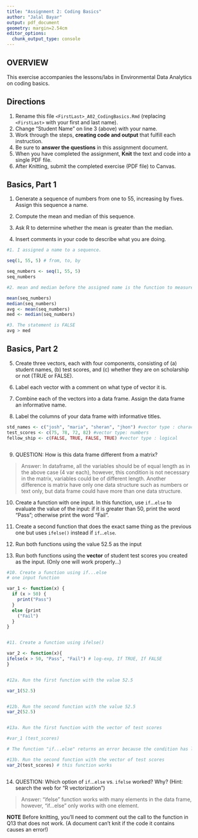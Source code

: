 ```yaml
---
title: "Assignment 2: Coding Basics"
author: "Jalal Bayar"
output: pdf_document
geometry: margin=2.54cm
editor_options: 
  chunk_output_type: console
---
```


## OVERVIEW

This exercise accompanies the lessons/labs in Environmental Data Analytics on coding basics.

## Directions

1.  Rename this file `<FirstLast>_A02_CodingBasics.Rmd` (replacing `<FirstLast>` with your first and last name).
2.  Change "Student Name" on line 3 (above) with your name.
3.  Work through the steps, **creating code and output** that fulfill each instruction.
4.  Be sure to **answer the questions** in this assignment document.
5.  When you have completed the assignment, **Knit** the text and code into a single PDF file.
6.  After Knitting, submit the completed exercise (PDF file) to Canvas.

## Basics, Part 1

1.  Generate a sequence of numbers from one to 55, increasing by fives. Assign this sequence a name.

2.  Compute the mean and median of this sequence.

3.  Ask R to determine whether the mean is greater than the median.

4.  Insert comments in your code to describe what you are doing.

```r
#1. I assigned a name to a sequence.

seq(1, 55, 5) # from, to, by

seq_numbers <- seq(1, 55, 5)
seq_numbers

#2. mean and median before the assigned name is the function to measure avg and med.

mean(seq_numbers)
median(seq_numbers)
avg <- mean(seq_numbers)
med <- median(seq_numbers)

#3. The statement is FALSE
avg > med


```

## Basics, Part 2

5.  Create three vectors, each with four components, consisting of (a) student names, (b) test scores, and (c) whether they are on scholarship or not (TRUE or FALSE).

6.  Label each vector with a comment on what type of vector it is.

7.  Combine each of the vectors into a data frame. Assign the data frame an informative name.

8.  Label the columns of your data frame with informative titles.

```r
std_names <- c("josh", "maria", "sheran", "jhon") #vector type : character
test_scores <- c(75, 78, 72, 82) #vector type: numbers
fellow_ship <- c(FALSE, TRUE, FALSE, TRUE) #vector type : logical



```

9.  QUESTION: How is this data frame different from a matrix?

> Answer: In dataframe, all the variables should be of equal length as in the above case (4 var each), however, this condition is not necessary in the matrix, variables could be of different length. Another difference is matrix have only one data structure such as numbers or text only, but data frame could have more than one data structure.

10. Create a function with one input. In this function, use `if`...`else` to evaluate the value of the input: if it is greater than 50, print the word "Pass"; otherwise print the word "Fail". 

11. Create a second function that does the exact same thing as the previous one but uses `ifelse()` instead if `if`...`else `. 

12. Run both functions using the value 52.5 as the input

13. Run both functions using the **vector** of student test scores you created as the input. (Only one will work properly...)

```r
#10. Create a function using if...else
# one input function

var_1 <- function(x) {
  if (x > 50) {
    print("Pass")
  }
  else {print
    ("Fail")
  }
}


#11. Create a function using ifelse()

var_2 <- function(x){
ifelse(x > 50, "Pass", "Fail") # log-exp, If TRUE, If FALSE
}


#12a. Run the first function with the value 52.5

var_1(52.5)


#12b. Run the second function with the value 52.5
var_2(52.5)


#13a. Run the first function with the vector of test scores

#var_1 (test_scores)

# The function "if...else" returns an error because the condition has length > 1. This works for single values.

#13b. Run the second function with the vector of test scores
var_2(test_scores) # this function works



```

14. QUESTION: Which option of `if`...`else` vs. `ifelse` worked? Why? (Hint: search the web for "R vectorization")

> Answer: "ifelse" function works with many elements in the data frame, however, "if...else" only works with one element. 


**NOTE** Before knitting, you'll need to comment out the call to the function in Q13 that does not work. (A document can't knit if the code it contains causes an error!)